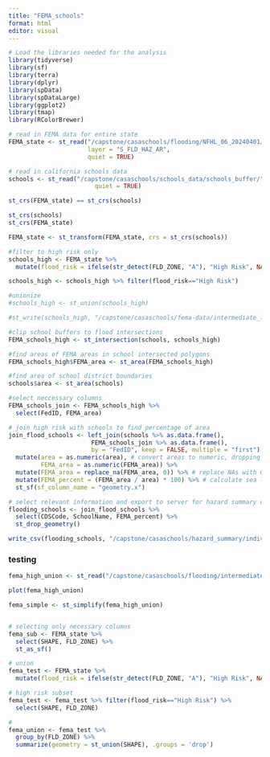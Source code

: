 ```yaml
---
title: "FEMA_schools"
format: html
editor: visual
---
```


```r
# Load the libraries needed for the analysis
library(tidyverse)
library(sf)
library(terra)
library(dplyr)
library(spData)
library(spDataLarge)
library(ggplot2)
library(tmap)
library(RColorBrewer)
```

```r
# read in FEMA data for entire state
FEMA_state <- st_read("/capstone/casaschools/flooding/NFHL_06_20240401/NFHL_06_20240401.gdb",
                      layer = "S_FLD_HAZ_AR",
                      quiet = TRUE)
```

```r
# read in california schools data
schools <- st_read("/capstone/casaschools/schools_data/schools_buffer/",
                        quiet = TRUE)
```

```r
st_crs(FEMA_state) == st_crs(schools)

st_crs(schools)
st_crs(FEMA_state)

FEMA_state <- st_transform(FEMA_state, crs = st_crs(schools))

```

```r
#filter to high risk only
schools_high <- FEMA_state %>% 
  mutate(flood_risk = ifelse(str_detect(FLD_ZONE, "A"), "High Risk", NA))

schools_high <- schools_high %>% filter(flood_risk=="High Risk")

#unionize
#schools_high <- st_union(schools_high)

#st_write(schools_high, "/capstone/casaschools/fema-data/intermediate_layers/fema_high_union.shp")

#clip school buffers to flood intersections
FEMA_schools_high <- st_intersection(schools, schools_high)
```

```r
#find areas of FEMA areas in school intersected polygons
FEMA_schools_high$FEMA_area <- st_area(FEMA_schools_high)

#find area of school district boundaries
schools$area <- st_area(schools)

```

```r
#select neccessary columns
FEMA_schools_join <- FEMA_schools_high %>% 
  select(FedID, FEMA_area)
```

```r
# join high risk with schools to find percentage of area
join_flood_schools <- left_join(schools %>% as.data.frame(),
                       FEMA_schools_join %>% as.data.frame(),
                       by = "FedID", keep = FALSE, multiple = "first") %>%
  mutate(area = as.numeric(area), # convert areas to numeric, dropping the units
         FEMA_area = as.numeric(FEMA_area)) %>%
  mutate(FEMA_area = replace_na(FEMA_area, 0)) %>% # replace NAs with 0s
  mutate(FEMA_percent = (FEMA_area / area) * 100) %>% # calculate sea level rise inundation percentage
  st_sf(sf_column_name = "geometry.x")
```

```r
# select relevant information and export to server for hazard summary calculation
flooding_schools <- join_flood_schools %>% 
  select(CDSCode, SchoolName, FEMA_percent) %>% 
  st_drop_geometry()

write_csv(flooding_schools, "/capstone/casaschools/hazard_summary/individual_tables/flood_schools.csv")
```

### testing

```r
fema_high_union <- st_read("/capstone/casaschools/flooding/intermediate_layers/fema_high_union.shp", quiet = TRUE)

plot(fema_high_union)

fema_simple <- st_simplify(fema_high_union)


# selecting only necessary columns
fema_sub <- FEMA_state %>% 
  select(SHAPE, FLD_ZONE) %>% 
  st_as_sf()

# union
fema_test <- FEMA_state %>% 
  mutate(flood_risk = ifelse(str_detect(FLD_ZONE, "A"), "High Risk", NA))

# high risk subset
fema_test <- fema_test %>% filter(flood_risk=="High Risk") %>% 
  select(SHAPE, FLD_ZONE)

# 
fema_union <- fema_test %>%
  group_by(FLD_ZONE) %>%
  summarize(geometry = st_union(SHAPE), .groups = 'drop')
```
